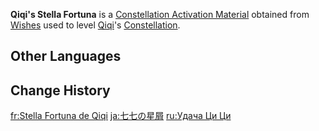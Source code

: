 {{Item Infobox
|id           = 001135
|image        = Item Stella Fortuna (5 Star).png
|type         = Constellation Activation Materials
|group        = Stella Fortuna
|quality      = 5
|description  = [[Qiqi]]'s Constellation Activation Material
|source1      = [[Wishes]]
}}
'''Qiqi's Stella Fortuna''' is a [[Constellation Activation Material]] obtained from [[Wishes]] used to level [[Qiqi]]'s [[Constellation]].

==Other Languages==
{{Other Languages|default_hidden=1
|en      = Qiqi's Stella Fortuna
|zhs     = 七七的命星
|zhs_rm  = Qīqī de Mìngxīng
|zht     = 七七的命星
|zht_rm  = Qīqī de Mìngxīng
|ja      = 七七の星屑
|ja_rm   = Qīqī de Mìngxīng
|ko      = 치치<->의 운명<->의 별
|es      = Stella Fortuna de Qiqi
|fr      = Stella Fortuna de Qiqi
|ru      = Удача Ци Ци
|th      = ดวงดาวแห่งชีวิตของ Qiqi
|th_rm   = Duangdao haeng Chiwit khong Qiqi
|vi      = Chòm Sao Của Qiqi
|de      = Stella Fortuna von Qiqi
|id      = Qiqi's Stella Fortuna
|pt      = Stella Fortuna de Qiqi
|tr      = Qiqi'nin Yaşam Yıldızı
|it      = Stella Fortuna di Qiqi
}}

==Change History==
{{Change History|1.0}}

[[fr:Stella Fortuna de Qiqi]]
[[ja:七七の星屑]]
[[ru:Удача Ци Ци]]